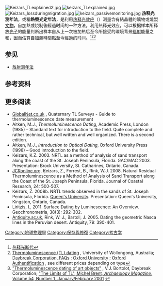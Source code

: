 {{expand|time=2013-03-09T14:14:09+00:00}}
{{Expert|time=2015-12-14T03:45:40+00:00}}

[[File:Keizars_TLexplained2.jpg|thumb]]
[[File:keizars_TLexplained.jpg|thumb]]
[[File:Keizars_lossduringmigration.jpg|thumb]]
[[File:keizars_passivemonitoring.jpg|thumb]]
'''热释光测年法'''，或稱'''熱螢光定年法'''，是利用[[热释光效应|热释光效应]]（{{lang|en|thermoluminescence}}）测量含有結晶體的礦物或燒製[[文物|文物]]，自加熱或烧制後經過时间的一种方法。利用热释光效应，可以根据样本所释放[[光子|光子]]的能量判断出样本自从上一次被加热后至今所接受的環境背景[[辐射|辐射]]能量之和，因而估算自加熱時間點至今經過的时间。<ref>[http://china001.com/show_hdr.php?xname=PPDDMV0&dname=400CC51&xpos=7 热释光断代]</ref><ref>[http://smah.uow.edu.au/sees/facilities/UOW002896.html Thermoluminescence (TL) dating] {{webarchive|url=https://web.archive.org/web/20150402114336/http://smah.uow.edu.au/sees/facilities/UOW002896.html |date=2015-04-02 }}, University of Wollongong, Australia; [http://daybreaknuclear.us/bortolot_faq.html Daybreak Corporation, FAQs] {{Wayback|url=http://daybreaknuclear.us/bortolot_faq.html |date=20191029202458 }}; [http://www.arch.ox.ac.uk/luminescence.html Oxford University] {{Wayback|url=http://www.arch.ox.ac.uk/luminescence.html |date=20150402170839 }}; [http://www.oxfordauthentication.com/ Oxford Authentification] {{Wayback|url=http://www.oxfordauthentication.com/ |date=20170720044857 }}, see different prices depending on type</ref><ref>[http://daybreaknuclear.us/tlpaper.pdf "Thermoluminescence dating of art objects"] {{Wayback|url=http://daybreaknuclear.us/tlpaper.pdf |date=20201108110932 }}, V.J. Bortolot, Daybreak Corporation; [http://www.coupdefoudre.com/CurrentArticle/Thermo.html "The Limits of TL", Michel Brent, ''Archaeology Magazine'', Volume 54, Number 1, January/February 2001] {{Wayback|url=http://www.coupdefoudre.com/CurrentArticle/Thermo.html |date=20160304070130 }}</ref>

==参见==
*[[放射性定年法|放射测年法]]

==参考资料==
{{reflist}}

==更多阅读==
*[http://www.users.globalnet.co.uk/~qtls/ GlobalNet.co.uk] {{Wayback|url=http://www.users.globalnet.co.uk/~qtls/ |date=20210312020020 }}, Quaternary TL Surveys - Guide to thermoluminescence date measurement
*Aitken, M.J., ''Thermoluminescence Dating'', Academic Press, London (1985) – Standard text for introduction to the field. Quite complete and rather technical, but well written and well organized. There is a second edition.
*Aitken, M.J., ''Introduction to Optical Dating'', Oxford University Press (1998) – Good introduction to the field.
*Keizars, K.Z. 2003. NRTL as a method of analysis of sand transport along the coast of the St. Joseph Peninsula, Florida. GAC/MAC 2003. Presentation: Brock University, St. Catharines, Ontario, Canada.
* [http://www.jcronline.org/perlserv/?request=get-abstract&doi=10.2112%2F04-0406.1 JCRonline.org]{{Dead link|date=2020年4月 |bot=InternetArchiveBot |fix-attempted=yes }}, Ķeizars, Z., Forrest, B., Rink, W.J. 2008. Natural Residual Thermoluminescence as a Method of Analysis of Sand Transport along the Coast of the St. Joseph Peninsula, Florida. Journal of Coastal Research, 24: 500-507.
*Keizars, Z. 2008b. NRTL trends observed in the sands of St. Joseph Peninsula, Florida. [[Queen's_University|Queen's University]]. Presentation: Queen's University, Kingston, Ontario, Canada.
*Liritzis, I., 2011. Surface Dating by Luminescence: An Overview. Geochronometria, 38(3): 292-302.
* [http://www.antiquity.ac.uk/ant/079/ant0790390.htm Antiquity.ac.uk], Rink, W. J., Bartoll, J. 2005. Dating the geometric Nasca lines in the Peruvian desert. Antiquity, 79: 390-401.


{{年代学导航}}
{{Archaeology-stub}}

[[Category:地球物理學|Category:地球物理學]]
[[Category:保存與修復|Category:保存與修復]]
[[Category:考古学|Category:考古学]]